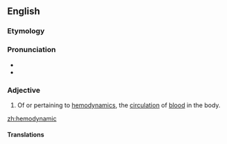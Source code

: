 ==English==

===Etymology===

{{prefix|hemo|dynamic|lang=en}}

===Pronunciation===

* {{IPA|himoʊdaɪˈnæmɪk|lang=en}}
* {{rhymes|æmɪk|lang=en}}

===Adjective===
{{en-adj|-}}

# {{context|medicine|lang=en}} Of or pertaining to [[hemodynamics]], the [[circulation]] of [[blood]] in the body.

[[zh:hemodynamic]]

====Translations====
{{trans-top|Of or pertaining to the circulation of blood in the body}}
{{trans-mid}}
{{trans-bottom}}